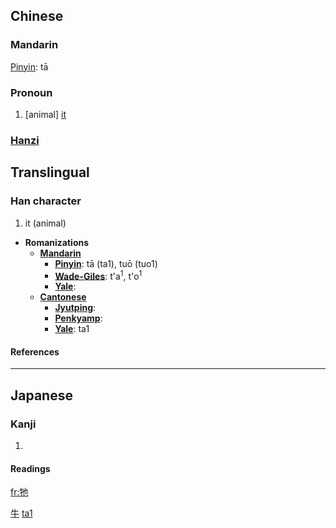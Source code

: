 {{zh-hanzi|{{zh-lookup|牠}}}}
==Chinese==
===Mandarin===
[[Pinyin]]: tā
===Pronoun===
# [animal] [[it]]

===[[Hanzi]]===
{{see|它}}

==Translingual==
===Han character===
{{Han char|rn=93|rad=牛|as=03|sn=7|four=2451<sub>2</sub>|canj=竹手心木 (HQPD)}}
# it (animal)


* '''Romanizations'''
** '''[[Mandarin]]'''
*** '''[[Pinyin]]''': tā (ta1), tuō (tuo1)
*** '''[[Wade-Giles]]''': t'a<sup>1</sup>, t'o<sup>1</sup>
*** '''[[Yale]]''': 
** '''[[Cantonese]]'''
*** '''[[Jyutping]]''':
*** '''[[Penkyamp]]''': 
*** '''[[Yale]]''': ta1


====References====
{{Han ref|kx=0697.090|dkj=19931|dj=1109.060|hdz=31803.010|uh=7260|ud=29280|bh=A865|bd=43109}}

----
==Japanese==
===Kanji===
{{ja-kanji|grade=|rs=牛03}}
# {{defn|Japanese}} 
====Readings====
{{ja-readings|on=[[た]] (ta), [[だ]] (da)|kun=}}




[[Category:zh-tw:Pronouns|牛]]
[[Category:zh-cn:Pronouns|ta1]]

[[fr:牠]]